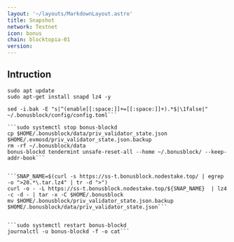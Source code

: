 ```yaml
---
layout: '~/layouts/MarkdownLayout.astro'
title: Snapshot
network: Testnet
icon: bonus
chain: blocktopia-01
version: 
---
```

## Intruction

```
sudo apt update
sudo apt-get install snapd lz4 -y
```
```
sed -i.bak -E "s|^(enable[[:space:]]+=[[:space:]]+).*$|\1false|" ~/.bonusblock/config/config.toml```

```sudo systemctl stop bonus-blockd
cp $HOME/.bonusblock/data/priv_validator_state.json $HOME/.evmosd/priv_validator_state.json.backup
rm -rf ~/.bonusblock/data
bonus-blockd tendermint unsafe-reset-all --home ~/.bonusblock/ --keep-addr-book```


```SNAP_NAME=$(curl -s https://ss-t.bonusblock.nodestake.top/ | egrep -o ">20.*\.tar.lz4" | tr -d ">")
curl -o - -L https://ss-t.bonusblock.nodestake.top/${SNAP_NAME}  | lz4 -c -d - | tar -x -C $HOME/.bonusblock
mv $HOME/.bonusblock/priv_validator_state.json.backup $HOME/.bonusblock/data/priv_validator_state.json```


```sudo systemctl restart bonus-blockd
journalctl -u bonus-blockd -f -o cat```